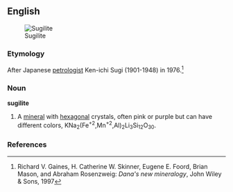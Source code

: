 ==English==
[[Image:Sugilith.jpg|thumb|Sugilite]]

===Etymology===

After Japanese [[petrologist]] Ken-ichi Sugi (1901-1948) in 1976.<ref>Richard V. Gaines, H. Catherine W. Skinner, Eugene E. Foord, Brian Mason, and Abraham Rosenzweig: ''Dana's new mineralogy'', John Wiley & Sons, 1997</ref>

===Noun===
'''sugilite'''

#{{mineralogy}} A [[mineral]] with [[hexagonal]] crystals, often pink or purple but can have different colors, KNa<sub>2</sub>(Fe<sup>+2</sup>,Mn<sup>+2</sup>,Al)<sub>2</sub>Li<sub>3</sub>Si<sub>12</sub>O<sub>30</sub>.

===References===
<references/>